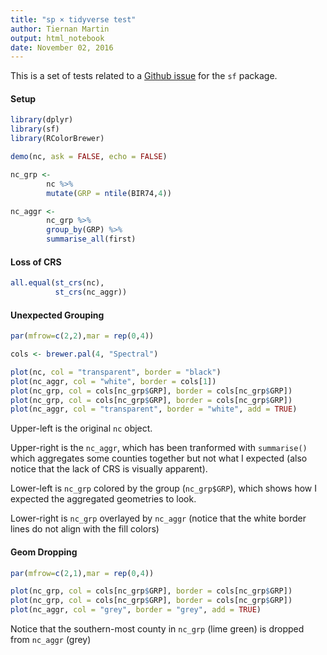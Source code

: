 ```yaml
---
title: "sp × tidyverse test"
author: Tiernan Martin
output: html_notebook
date: November 02, 2016
---
```


This is a set of tests related to a [Github issue](https://github.com/edzer/sfr/issues/42) for the `sf` package. 

#### Setup
```r
library(dplyr)
library(sf)
library(RColorBrewer)

demo(nc, ask = FALSE, echo = FALSE)

nc_grp <- 
        nc %>%  
        mutate(GRP = ntile(BIR74,4))

nc_aggr <- 
        nc_grp %>% 
        group_by(GRP) %>% 
        summarise_all(first)
```

#### Loss of CRS
```r
all.equal(st_crs(nc),
          st_crs(nc_aggr))
```


#### Unexpected Grouping
```r
par(mfrow=c(2,2),mar = rep(0,4)) 

cols <- brewer.pal(4, "Spectral")

plot(nc, col = "transparent", border = "black")
plot(nc_aggr, col = "white", border = cols[1])
plot(nc_grp, col = cols[nc_grp$GRP], border = cols[nc_grp$GRP])
plot(nc_grp, col = cols[nc_grp$GRP], border = cols[nc_grp$GRP])
plot(nc_aggr, col = "transparent", border = "white", add = TRUE)
```
Upper-left is the original `nc` object. 

Upper-right is the `nc_aggr`, which has been tranformed with `summarise()` which aggregates some counties together but not what I expected (also notice that the lack of CRS is visually apparent).

Lower-left is `nc_grp` colored by the group (`nc_grp$GRP`), which shows how I expected the aggregated geometries to look.

Lower-right is `nc_grp` overlayed by `nc_aggr` (notice that the white border lines do not align with the fill colors)


#### Geom Dropping
```r
par(mfrow=c(2,1),mar = rep(0,4)) 

plot(nc_grp, col = cols[nc_grp$GRP], border = cols[nc_grp$GRP])
plot(nc_grp, col = cols[nc_grp$GRP], border = cols[nc_grp$GRP])
plot(nc_aggr, col = "grey", border = "grey", add = TRUE)
```
Notice that the southern-most county in `nc_grp` (lime green) is dropped from `nc_aggr` (grey)
